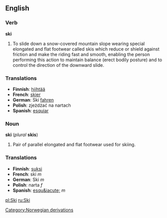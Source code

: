 ==English==

=== Verb ===
'''ski'''
#To slide down a snow-covered mountain slope wearing special elongated and flat footwear called skis which reduce or shield against friction and make the riding fast and smooth, enabling the person performing this action to maintain balance (erect bodily posture) and to control the direction of the downward slide.

=== Translations ===
*'''Finnish''': [[hiihtää]]
*'''French''': [[skier]]
*'''German''': Ski [[fahren]]
*'''Polish''': zjeżdżać na nartach
*'''Spanish''': [[esquiar]]

=== Noun ===
'''ski''' (''plural'' '''skis''')

#Pair of parallel elongated and flat footwear used for skiing.

=== Translations ===
*'''Finnish''': [[suksi]]
*'''French''': ski ''m''
*'''German''': Ski ''m''
*'''Polish''': narta ''f''
*'''Spanish''': [[esqu&iacute;]] ''m''

[[pl:Ski]]
[[ru:Ski]]
[[Category:Norwegian derivations]]